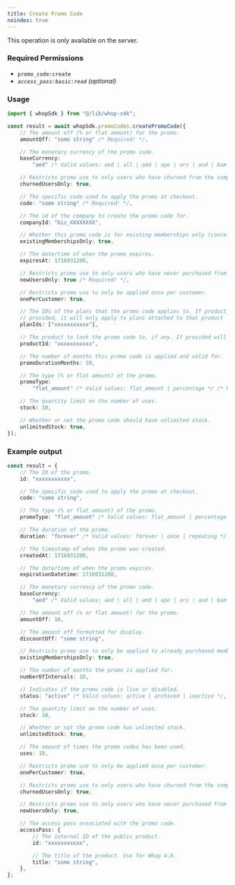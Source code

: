 ```yaml
---
title: Create Promo Code
noindex: true
---
```

<Note>This operation is only available on the server.</Note>

### Required Permissions
 - `promo_code:create`
 - _`access_pass:basic:read` (optional)_

### Usage

```typescript
import { whopSdk } from "@/lib/whop-sdk";

const result = await whopSdk.promoCodes.createPromoCode({
	// The amount off (% or flat amount) for the promo.
	amountOff: "some string" /* Required! */,

	// The monetary currency of the promo code.
	baseCurrency:
		"aed" /* Valid values: aed | all | amd | ape | ars | aud | bam | bgn | bhd | bob | brl | bsd | btc | cad | chf | clp | cop | crc | czk | dkk | dop | dzd | egp | etb | eth | eur | gbp | ghs | gmd | gtq | gyd | hkd | huf | idr | ils | inr | jmd | jod | jpy | kes | khr | krw | kwd | lkr | mad | mdl | mga | mkd | mnt | mop | mur | mxn | myr | nad | ngn | nok | nzd | omr | pen | php | pkr | pln | pyg | qar | ron | rsd | rub | rwf | sar | sek | sgd | thb | tnd | try | ttd | twd | tzs | usd | uyu | uzs | vnd | xcd | xof | zar */ /* Required! */,

	// Restricts promo use to only users who have churned from the company before.
	churnedUsersOnly: true,

	// The specific code used to apply the promo at checkout.
	code: "some string" /* Required! */,

	// The id of the company to create the promo code for.
	companyId: "biz_XXXXXXXX",

	// Whether this promo code is for existing memberships only (cancelations)
	existingMembershipsOnly: true,

	// The date/time of when the promo expires.
	expiresAt: 1716931200,

	// Restricts promo use to only users who have never purchased from the company before.
	newUsersOnly: true /* Required! */,

	// Restricts promo use to only be applied once per customer.
	onePerCustomer: true,

	// The IDs of the plans that the promo code applies to. If product_id is
	// provided, it will only apply to plans attached to that product
	planIds: ["xxxxxxxxxxx"],

	// The product to lock the promo code to, if any. If provided will filter out any plan ids not attached to this product
	productId: "xxxxxxxxxxx",

	// The number of months this promo code is applied and valid for.
	promoDurationMonths: 10,

	// The type (% or flat amount) of the promo.
	promoType:
		"flat_amount" /* Valid values: flat_amount | percentage */ /* Required! */,

	// The quantity limit on the number of uses.
	stock: 10,

	// Whether or not the promo code should have unlimited stock.
	unlimitedStock: true,
});

```

### Example output

```typescript
const result = {
	// The ID of the promo.
	id: "xxxxxxxxxxx",

	// The specific code used to apply the promo at checkout.
	code: "some string",

	// The type (% or flat amount) of the promo.
	promoType: "flat_amount" /* Valid values: flat_amount | percentage */,

	// The duration of the promo.
	duration: "forever" /* Valid values: forever | once | repeating */,

	// The timestamp of when the promo was created.
	createdAt: 1716931200,

	// The date/time of when the promo expires.
	expirationDatetime: 1716931200,

	// The monetary currency of the promo code.
	baseCurrency:
		"aed" /* Valid values: aed | all | amd | ape | ars | aud | bam | bgn | bhd | bob | brl | bsd | btc | cad | chf | clp | cop | crc | czk | dkk | dop | dzd | egp | etb | eth | eur | gbp | ghs | gmd | gtq | gyd | hkd | huf | idr | ils | inr | jmd | jod | jpy | kes | khr | krw | kwd | lkr | mad | mdl | mga | mkd | mnt | mop | mur | mxn | myr | nad | ngn | nok | nzd | omr | pen | php | pkr | pln | pyg | qar | ron | rsd | rub | rwf | sar | sek | sgd | thb | tnd | try | ttd | twd | tzs | usd | uyu | uzs | vnd | xcd | xof | zar */,

	// The amount off (% or flat amount) for the promo.
	amountOff: 10,

	// The amount off formatted for display.
	discountOff: "some string",

	// Restricts promo use to only be applied to already purchased memberships.
	existingMembershipsOnly: true,

	// The number of months the promo is applied for.
	numberOfIntervals: 10,

	// Indicates if the promo code is live or disabled.
	status: "active" /* Valid values: active | archived | inactive */,

	// The quantity limit on the number of uses.
	stock: 10,

	// Whether or not the promo code has unlimited stock.
	unlimitedStock: true,

	// The amount of times the promo codes has been used.
	uses: 10,

	// Restricts promo use to only be applied once per customer.
	onePerCustomer: true,

	// Restricts promo use to only users who have churned from the company before.
	churnedUsersOnly: true,

	// Restricts promo use to only users who have never purchased from the company before.
	newUsersOnly: true,

	// The access pass associated with the promo code.
	accessPass: {
		// The internal ID of the public product.
		id: "xxxxxxxxxxx",

		// The title of the product. Use for Whop 4.0.
		title: "some string",
	},
};

```
